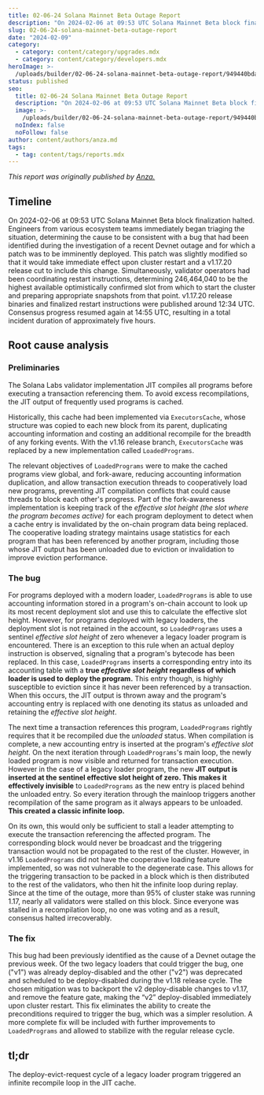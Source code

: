 ```yaml
---
title: 02-06-24 Solana Mainnet Beta Outage Report
description: "On 2024-02-06 at 09:53 UTC Solana Mainnet Beta block finalization halted."
slug: 02-06-24-solana-mainnet-beta-outage-report
date: "2024-02-09"
category:
  - category: content/category/upgrades.mdx
  - category: content/category/developers.mdx
heroImage: >-
  /uploads/builder/02-06-24-solana-mainnet-beta-outage-report/949440bda43c4b71a486a03213041541.jpg
status: published
seo:
  title: 02-06-24 Solana Mainnet Beta Outage Report
  description: "On 2024-02-06 at 09:53 UTC Solana Mainnet Beta block finalization halted."
  image: >-
    /uploads/builder/02-06-24-solana-mainnet-beta-outage-report/949440bda43c4b71a486a03213041541.jpg
  noIndex: false
  noFollow: false
author: content/authors/anza.md
tags:
  - tag: content/tags/reports.mdx
---
```


_This report was originally published by_ [_Anza._](https://medium.com/@jeff.washington/2024-02-06-solana-mainnet-beta-outage-report-619bd75b3ce0)

## Timeline

On 2024-02-06 at 09:53 UTC Solana Mainnet Beta block finalization halted. Engineers from various ecosystem teams immediately began triaging the situation, determining the cause to be consistent with a bug that had been identified during the investigation of a recent Devnet outage and for which a patch was to be imminently deployed. This patch was slightly modified so that it would take immediate effect upon cluster restart and a v1.17.20 release cut to include this change. Simultaneously, validator operators had been coordinating restart instructions, determining 246,464,040 to be the highest available optimistically confirmed slot from which to start the cluster and preparing appropriate snapshots from that point. v1.17.20 release binaries and finalized restart instructions were published around 12:34 UTC. Consensus progress resumed again at 14:55 UTC, resulting in a total incident duration of approximately five hours.

## Root cause analysis

### Preliminaries

The Solana Labs validator implementation JIT compiles all programs before executing a transaction referencing them. To avoid excess recompilations, the JIT output of frequently used programs is cached.

Historically, this cache had been implemented via `ExecutorsCache`, whose structure was copied to each new block from its parent, duplicating accounting information and costing an additional recompile for the breadth of any forking events. With the v1.16 release branch, `ExecutorsCache` was replaced by a new implementation called `LoadedPrograms`.

The relevant objectives of `LoadedPrograms` were to make the cached programs view global, and fork-aware, reducing accounting information duplication, and allow transaction execution threads to cooperatively load new programs, preventing JIT compilation conflicts that could cause threads to block each other's progress. Part of the fork-awareness implementation is keeping track of the _effective slot height (the slot where the program becomes active)_ for each program deployment to detect when a cache entry is invalidated by the on-chain program data being replaced. The cooperative loading strategy maintains usage statistics for each program that has been referenced by another program, including those whose JIT output has been unloaded due to eviction or invalidation to improve eviction performance.

### The bug

For programs deployed with a modern loader, `LoadedPrograms` is able to use accounting information stored in a program's on-chain account to look up its most recent deployment slot and use this to calculate the effective slot height. However, for programs deployed with legacy loaders, the deployment slot is not retained in the account, so `LoadedPrograms` uses a sentinel _effective slot height_ of zero whenever a legacy loader program is encountered. There is an exception to this rule when an actual deploy instruction is observed, signaling that a program's bytecode has been replaced. In this case, `LoadedPrograms` inserts a corresponding entry into its accounting table with a **true _effective slot height_ regardless of which loader is used to deploy the program.** This entry though, is highly susceptible to eviction since it has never been referenced by a transaction. When this occurs, the JIT output is thrown away and the program's accounting entry is replaced with one denoting its status as unloaded and retaining the _effective slot height_.

The next time a transaction references this program, `LoadedPrograms` rightly requires that it be recompiled due the _unloaded_ status. When compilation is complete, a new accounting entry is inserted at the program's _effective slot height._ On the next iteration through `LoadedPrograms`'s main loop, the newly loaded program is now visible and returned for transaction execution. However in the case of a legacy loader program, the new **JIT output is inserted at the sentinel effective slot height of zero. This makes it effectively invisible** to `LoadedPrograms` as the new entry is placed behind the unloaded entry. So every iteration through the mainloop triggers another recompilation of the same program as it always appears to be unloaded. **This created a classic infinite loop.**

On its own, this would only be sufficient to stall a leader attempting to execute the transaction referencing the affected program. The corresponding block would never be broadcast and the triggering transaction would not be propagated to the rest of the cluster. However, in v1.16 `LoadedPrograms` did not have the cooperative loading feature implemented, so was not vulnerable to the degenerate case. This allows for the triggering transaction to be packed in a block which is then distributed to the rest of the validators, who then hit the infinite loop during replay. Since at the time of the outage, more than 95% of cluster stake was running 1.17, nearly all validators were stalled on this block. Since everyone was stalled in a recompilation loop, no one was voting and as a result, consensus halted irrecoverably.

### The fix

This bug had been previously identified as the cause of a Devnet outage the previous week. Of the two legacy loaders that could trigger the bug, one ("v1") was already deploy-disabled and the other ("v2") was deprecated and scheduled to be deploy-disabled during the v1.18 release cycle. The chosen mitigation was to backport the v2 deploy-disable changes to v1.17, and remove the feature gate, making the “v2” deploy-disabled immediately upon cluster restart. This fix eliminates the ability to create the preconditions required to trigger the bug, which was a simpler resolution. A more complete fix will be included with further improvements to `LoadedPrograms` and allowed to stabilize with the regular release cycle.

## tl;dr

The deploy-evict-request cycle of a legacy loader program triggered an infinite recompile loop in the JIT cache.
